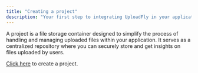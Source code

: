 ```yaml
---
title: "Creating a project"
description: "Your first step to integrating UploadFly in your application."
---
```


A project is a file storage container designed to simplify the process of handling and managing uploaded files within your application. It serves as a centralized repository where you can securely store and get insights on files uploaded by users.

[Click here](https://beta.uploadfly.cloud/launch) to create a project.
